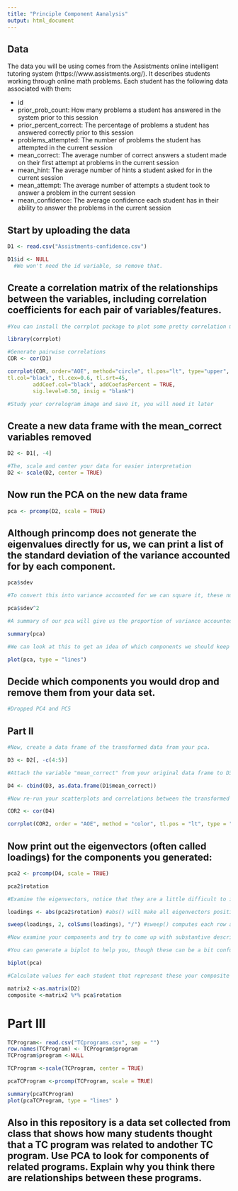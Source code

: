 ```yaml
---
title: "Principle Component Aanalysis"
output: html_document
---
```

## Data
The data you will be using comes from the Assistments online intelligent tutoring system (https://www.assistments.org/). It describes students working through online math problems. Each student has the following data associated with them:

- id
- prior_prob_count: How many problems a student has answered in the system prior to this session
- prior_percent_correct: The percentage of problems a student has answered correctly prior to this session
- problems_attempted: The number of problems the student has attempted in the current session
- mean_correct: The average number of correct answers a student made on their first attempt at problems in the current session
- mean_hint: The average number of hints a student asked for in the current session
- mean_attempt: The average number of attempts a student took to answer a problem in the current session
- mean_confidence: The average confidence each student has in their ability to answer the problems in the current session

## Start by uploading the data
```r

D1 <- read.csv("Assistments-confidence.csv")

D1$id <- NULL
  #We won't need the id variable, so remove that.


```

## Create a correlation matrix of the relationships between the variables, including correlation coefficients for each pair of variables/features.

```r
#You can install the corrplot package to plot some pretty correlation matrices (sometimes called correlograms)

library(corrplot)

#Generate pairwise correlations
COR <- cor(D1)

corrplot(COR, order="AOE", method="circle", tl.pos="lt", type="upper",        
tl.col="black", tl.cex=0.6, tl.srt=45, 
        addCoef.col="black", addCoefasPercent = TRUE,
        sig.level=0.50, insig = "blank")

#Study your correlogram image and save it, you will need it later
```

## Create a new data frame with the mean_correct variables removed

```r
D2 <- D1[, -4]

#The, scale and center your data for easier interpretation
D2 <- scale(D2, center = TRUE)
```

## Now run the PCA on the new data frame

```r
pca <- prcomp(D2, scale = TRUE)
```

## Although princomp does not generate the eigenvalues directly for us, we can print a list of the standard deviation of the variance accounted for by each component.

```r
pca$sdev

#To convert this into variance accounted for we can square it, these numbers are proportional to the eigenvalue

pca$sdev^2

#A summary of our pca will give us the proportion of variance accounted for by each component

summary(pca)

#We can look at this to get an idea of which components we should keep and which we should drop

plot(pca, type = "lines")
```

## Decide which components you would drop and remove them from your data set.
```r
#Dropped PC4 and PC5
```

## Part II

```r
#Now, create a data frame of the transformed data from your pca.

D3 <- D2[, -c(4:5)]

#Attach the variable "mean_correct" from your original data frame to D3.

D4 <- cbind(D3, as.data.frame(D1$mean_correct))

#Now re-run your scatterplots and correlations between the transformed data and mean_correct. If you had dropped some components would you have lost important infomation about mean_correct?

COR2 <- cor(D4)

corrplot(COR2, order = "AOE", method = "color", tl.pos = "lt", type = "upper", tl.col = "black", tl.cex =0.5, tl.srt = 90, addCoef.col = "orange", addCoefasPercent = TRUE, sig.level = 0.50, insig = "blank")

```
## Now print out the eigenvectors (often called loadings) for the components you generated:
```r
pca2 <- prcomp(D4, scale = TRUE)

```


```r
pca2$rotation

#Examine the eigenvectors, notice that they are a little difficult to interpret. It is much easier to make sense of them if we make them proportional within each component

loadings <- abs(pca2$rotation) #abs() will make all eigenvectors positive

sweep(loadings, 2, colSums(loadings), "/") #sweep() computes each row as a proportion of the column. (There must be a way to do this with dplyr()?)

#Now examine your components and try to come up with substantive descriptions of what some might represent?

#You can generate a biplot to help you, though these can be a bit confusing. They plot the transformed data by the first two components. Therefore, the axes represent the direction of maximum variance. Then mapped onto this point cloud are the original directions of the variables, depicted as red arrows. It is supposed to provide a visualization of which variables "go together". Variables that possibly represent the same underlying construct point in the same direction.  0

biplot(pca)

#Calculate values for each student that represent these your composite variables and then create a new correlogram showing their relationship to mean_correct.

matrix2 <-as.matrix(D2)
composite <-matrix2 %*% pca$rotation

```
# Part III  
```r
TCProgram<- read.csv("TCprograms.csv", sep = "")
row.names(TCProgram) <- TCProgram$program
TCProgram$program <-NULL

TCProgram <-scale(TCProgram, center = TRUE)

pcaTCProgram <-prcomp(TCProgram, scale = TRUE)

summary(pcaTCProgram)
plot(pcaTCProgram, type = "lines" )

```

## Also in this repository is a data set collected from class that shows how many students thought that a TC program was related to andother TC program. Use PCA to look for components of related programs. Explain why you think there are relationships between these programs.

